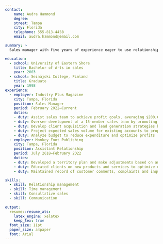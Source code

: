 ```yaml
---
contact:
    name: Audra Hammond
    degree:
    street: Tampa
    city: Florida
    telephone: 555-813-4458 
    email: audra.hammond@email.com

summary: >
  Sales manager with five years of experience eager to use relationship management, organizational and research skills to optimize sales strategies.

education:
  - school: University of Eastern Shore
    title: Bachelor of Arts in sales
    year: 2003
  - school: Seinäjoki College, Finland
    title: Graduate
    year: 1998
experience:
  - employer: Industry Plus Magazine
    city: Tampa, Florida
    position: Sales Manager
    period: February 2022–Current
    duties:
    - duty: Assist sales team to achieve profit goals, averaging $200,000 in annual client revenue
    - duty: Oversee development of a 15-member sales team by promoting results-driven strategies
    - duty: Develop client acquisition and lead generation strategies by conducting market research
    - duty: Project expected sales volume for existing accounts to properly allocate budget
    - duty: Analyze budget to reduce expenditure and optimize profits
  - employer: Monkey Foot Publishing
    city: Tampa, Florida
    position: Assistant Relationship
    period: July 2018–February 2022
    duties:
    - duty: Developed a territory plan and make adjustments based on analysis of competitor behavior
    - duty: Educated clients on new products and services to optimize upselling tactics
    - duty: Maintained record of customer comments, complaints and inquiries

skills:
  - skill: Relationship management
  - skill: Time management
  - skill: Consultative sales
  - skill: Communication
     
output:
  resume::resume_ats:
    latex_engine: xelatex
    keep_tex: true
  font_size: 11pt
  paper_size: a4paper
  font: Arial
---
```



